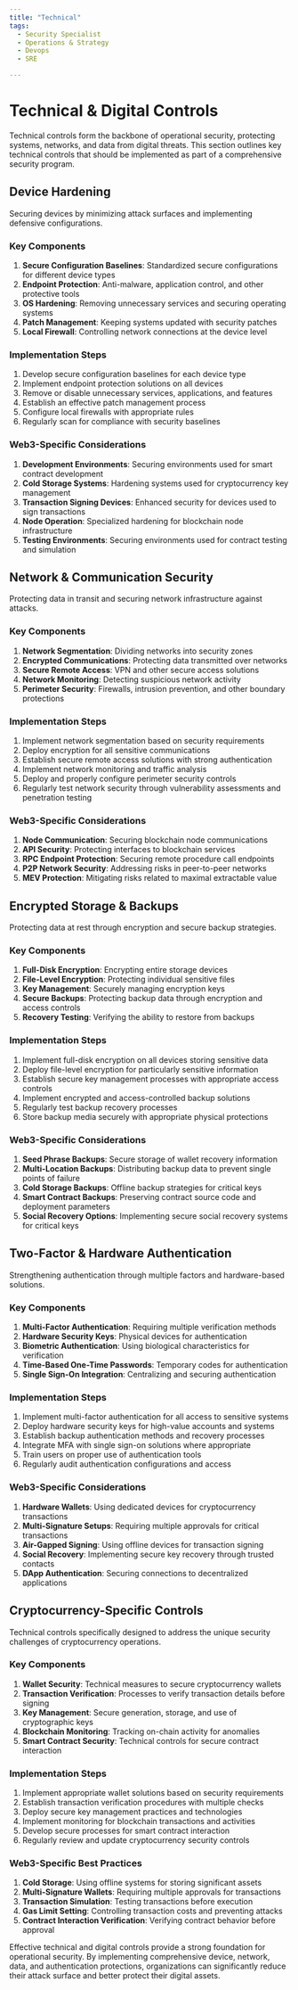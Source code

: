 ```yaml
---
title: "Technical"
tags:
  - Security Specialist
  - Operations & Strategy
  - Devops
  - SRE

---
```



<TagProvider>
<TagFilter />

# Technical & Digital Controls

<TagList tags={frontmatter.tags} />
<AttributionList contributors={frontmatter.contributors} />

Technical controls form the backbone of operational security, protecting systems, networks, and data from digital threats. This section outlines key technical controls that should be implemented as part of a comprehensive security program.

## Device Hardening

Securing devices by minimizing attack surfaces and implementing defensive configurations.

### Key Components

1. **Secure Configuration Baselines**: Standardized secure configurations for different device types
2. **Endpoint Protection**: Anti-malware, application control, and other protective tools
3. **OS Hardening**: Removing unnecessary services and securing operating systems
4. **Patch Management**: Keeping systems updated with security patches
5. **Local Firewall**: Controlling network connections at the device level

### Implementation Steps

1. Develop secure configuration baselines for each device type
2. Implement endpoint protection solutions on all devices
3. Remove or disable unnecessary services, applications, and features
4. Establish an effective patch management process
5. Configure local firewalls with appropriate rules
6. Regularly scan for compliance with security baselines

### Web3-Specific Considerations

1. **Development Environments**: Securing environments used for smart contract development
2. **Cold Storage Systems**: Hardening systems used for cryptocurrency key management
3. **Transaction Signing Devices**: Enhanced security for devices used to sign transactions
4. **Node Operation**: Specialized hardening for blockchain node infrastructure
5. **Testing Environments**: Securing environments used for contract testing and simulation

## Network & Communication Security

Protecting data in transit and securing network infrastructure against attacks.

### Key Components

1. **Network Segmentation**: Dividing networks into security zones
2. **Encrypted Communications**: Protecting data transmitted over networks
3. **Secure Remote Access**: VPN and other secure access solutions
4. **Network Monitoring**: Detecting suspicious network activity
5. **Perimeter Security**: Firewalls, intrusion prevention, and other boundary protections

### Implementation Steps

1. Implement network segmentation based on security requirements
2. Deploy encryption for all sensitive communications
3. Establish secure remote access solutions with strong authentication
4. Implement network monitoring and traffic analysis
5. Deploy and properly configure perimeter security controls
6. Regularly test network security through vulnerability assessments and penetration testing

### Web3-Specific Considerations

1. **Node Communication**: Securing blockchain node communications
2. **API Security**: Protecting interfaces to blockchain services
3. **RPC Endpoint Protection**: Securing remote procedure call endpoints
4. **P2P Network Security**: Addressing risks in peer-to-peer networks
5. **MEV Protection**: Mitigating risks related to maximal extractable value

## Encrypted Storage & Backups

Protecting data at rest through encryption and secure backup strategies.

### Key Components

1. **Full-Disk Encryption**: Encrypting entire storage devices
2. **File-Level Encryption**: Protecting individual sensitive files
3. **Key Management**: Securely managing encryption keys
4. **Secure Backups**: Protecting backup data through encryption and access controls
5. **Recovery Testing**: Verifying the ability to restore from backups

### Implementation Steps

1. Implement full-disk encryption on all devices storing sensitive data
2. Deploy file-level encryption for particularly sensitive information
3. Establish secure key management processes with appropriate access controls
4. Implement encrypted and access-controlled backup solutions
5. Regularly test backup recovery processes
6. Store backup media securely with appropriate physical protections

### Web3-Specific Considerations

1. **Seed Phrase Backups**: Secure storage of wallet recovery information
2. **Multi-Location Backups**: Distributing backup data to prevent single points of failure
3. **Cold Storage Backups**: Offline backup strategies for critical keys
4. **Smart Contract Backups**: Preserving contract source code and deployment parameters
5. **Social Recovery Options**: Implementing secure social recovery systems for critical keys

## Two-Factor & Hardware Authentication

Strengthening authentication through multiple factors and hardware-based solutions.

### Key Components

1. **Multi-Factor Authentication**: Requiring multiple verification methods
2. **Hardware Security Keys**: Physical devices for authentication
3. **Biometric Authentication**: Using biological characteristics for verification
4. **Time-Based One-Time Passwords**: Temporary codes for authentication
5. **Single Sign-On Integration**: Centralizing and securing authentication

### Implementation Steps

1. Implement multi-factor authentication for all access to sensitive systems
2. Deploy hardware security keys for high-value accounts and systems
3. Establish backup authentication methods and recovery processes
4. Integrate MFA with single sign-on solutions where appropriate
5. Train users on proper use of authentication tools
6. Regularly audit authentication configurations and access

### Web3-Specific Considerations

1. **Hardware Wallets**: Using dedicated devices for cryptocurrency transactions
2. **Multi-Signature Setups**: Requiring multiple approvals for critical transactions
3. **Air-Gapped Signing**: Using offline devices for transaction signing
4. **Social Recovery**: Implementing secure key recovery through trusted contacts
5. **DApp Authentication**: Securing connections to decentralized applications

## Cryptocurrency-Specific Controls

Technical controls specifically designed to address the unique security challenges of cryptocurrency operations.

### Key Components

1. **Wallet Security**: Technical measures to secure cryptocurrency wallets
2. **Transaction Verification**: Processes to verify transaction details before signing
3. **Key Management**: Secure generation, storage, and use of cryptographic keys
4. **Blockchain Monitoring**: Tracking on-chain activity for anomalies
5. **Smart Contract Security**: Technical controls for secure contract interaction

### Implementation Steps

1. Implement appropriate wallet solutions based on security requirements
2. Establish transaction verification procedures with multiple checks
3. Deploy secure key management practices and technologies
4. Implement monitoring for blockchain transactions and activities
5. Develop secure processes for smart contract interaction
6. Regularly review and update cryptocurrency security controls

### Web3-Specific Best Practices

1. **Cold Storage**: Using offline systems for storing significant assets
2. **Multi-Signature Wallets**: Requiring multiple approvals for transactions
3. **Transaction Simulation**: Testing transactions before execution
4. **Gas Limit Setting**: Controlling transaction costs and preventing attacks
5. **Contract Interaction Verification**: Verifying contract behavior before approval

Effective technical and digital controls provide a strong foundation for operational security. By implementing comprehensive device, network, data, and authentication protections, organizations can significantly reduce their attack surface and better protect their digital assets.

</TagProvider>